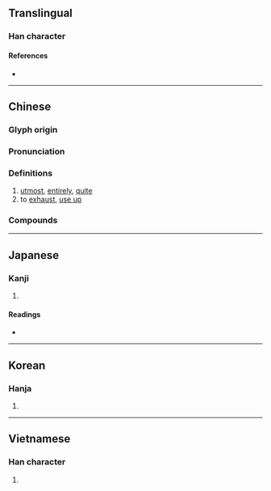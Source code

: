 {{also|殚}}
{{character info/new}}
==Translingual==

===Han character===
{{Han char|rn=78|rad=歹|as=12|sn=16|four=16256|canj=MNRRJ|ids=⿰歹單}}

====References====
* {{Han ref|kx=0583.300|dkj=16581|dj=0976.150|hdz=21394.160|uh=6BAB|ud=27563|bh=E9E3|bd=59875}}

----

==Chinese==
{{zh-forms|s=殚}}

===Glyph origin===
{{Han etym}}

===Pronunciation===
{{zh-pron
|m=dān
|c=daan1
|h=pfs=
|md=
|mn=
|w=
|mc=y
|oc=y
|cat=
}}

===Definitions===
{{zh-hanzi}}

# [[utmost]], [[entirely]], [[quite]]
# to [[exhaust]], [[use up]]

===Compounds===
{{zh-der|殫精竭慮}}

----

==Japanese==

===Kanji===
{{ja-kanji|grade=|rs=歹12}}

# {{defn|lang=ja|sort=歹12}}

====Readings====
* {{ja-readings|on=[[たん]] (tan)|kun=[[つきる]] (tsukiru)}}

----

==Korean==

===Hanja===
{{ko-hanja|hangeul=탄|eumhun=|rv=tan|mr=t'an|y=than}}

# {{defn|lang=ko|sort=歹12}}

----

==Vietnamese==

===Han character===
{{vi-hantu|[[đan]], [[đàn]]|rs=歹12}}

# {{defn|lang=vi|sort=歹12}}